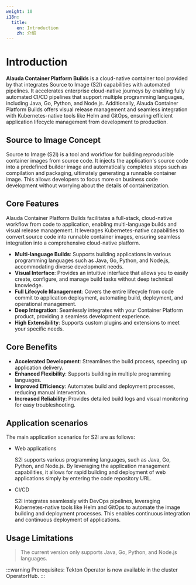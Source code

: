 ```yaml
---
weight: 10
i18n:
  title:
    en: Introduction
    zh: 介绍
---
```


# Introduction

**Alauda Container Platform Builds** is a cloud-native container tool provided by <Term name="product" textCase="capitalize" /> that integrates Source to Image (S2I) capabilities with automated pipelines. It accelerates enterprise cloud-native journeys by enabling fully automated CI/CD pipelines that support multiple programming languages, including Java, Go, Python, and Node.js. Additionally, Alauda Container Platform Builds offers visual release management and seamless integration with Kubernetes-native tools like Helm and GitOps, ensuring efficient application lifecycle management from development to production.

## Source to Image Concept

Source to Image (S2I) is a tool and workflow for building reproducible container images from source code. It injects the application's source code into a predefined builder image and automatically completes steps such as compilation and packaging, ultimately generating a runnable container image. This allows developers to focus more on business code development without worrying about the details of containerization.

## Core Features

Alauda Container Platform Builds facilitates a full-stack, cloud-native workflow from code to application, enabling multi-language builds and visual release management. It leverages Kubernetes-native capabilities to convert source code into runnable container images, ensuring seamless integration into a comprehensive cloud-native platform.

- **Multi-language Builds**: Supports building applications in various programming languages such as Java, Go, Python, and Node.js, accommodating diverse development needs.
- **Visual Interface**: Provides an intuitive interface that allows you to easily create, configure, and manage build tasks without deep technical knowledge.
- **Full Lifecycle Management**: Covers the entire lifecycle from code commit to application deployment, automating build, deployment, and operational management.
- **Deep Integration**: Seamlessly integrates with your Container Platform product, providing a seamless development experience.
- **High Extensibility**: Supports custom plugins and extensions to meet your specific needs.

## Core Benefits
- **Accelerated Development**: Streamlines the build process, speeding up application delivery.
- **Enhanced Flexibility**: Supports building in multiple programming languages.
- **Improved Efficiency**: Automates build and deployment processes, reducing manual intervention.
- **Increased Reliability**: Provides detailed build logs and visual monitoring for easy troubleshooting.

## Application scenarios

The main application scenarios for S2I are as follows:

- Web applications

  S2I supports various programming languages, such as Java, Go, Python, and Node.js. By leveraging the <Term name="product" textCase="capitalize" /> application management capabilities, it allows for rapid building and deployment of web applications simply by entering the code repository URL.

- CI/CD

  S2I integrates seamlessly with DevOps pipelines, leveraging Kubernetes-native tools like Helm and GitOps to automate the image building and deployment processes. This enables continuous integration and continuous deployment of applications.

## Usage Limitations

> The current version only supports Java, Go, Python, and Node.js languages.

:::warning
Prerequisites: Tekton Operator is now available in the cluster OperatorHub.
:::
